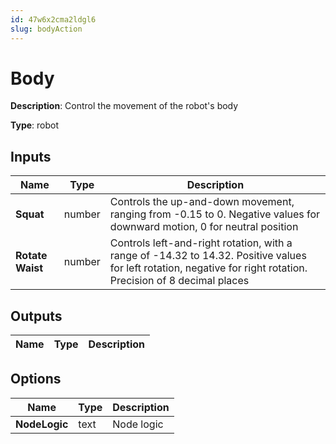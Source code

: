 ```yaml
---
id: 47w6x2cma2ldgl6
slug: bodyAction
---
```


# Body

**Description**: Control the movement of the robot's body

**Type**: robot

## Inputs

| Name | Type | Description |
| --- | --- | --- |
| **Squat** | number | Controls the up-and-down movement, ranging from -0.15 to 0. Negative values for downward motion, 0 for neutral position |
| **Rotate Waist** | number | Controls left-and-right rotation, with a range of -14.32 to 14.32. Positive values for left rotation, negative for right rotation. Precision of 8 decimal places |
## Outputs

| Name | Type | Description |
| --- | --- | --- |
## Options

| Name | Type | Description |
| --- | --- | --- |
| **NodeLogic** | text | Node logic |
